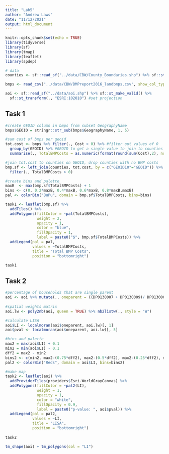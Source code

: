 ```yaml
---
title: "Lab5"
author: "Andrew Laws"
date: "11/12/2021"
output: html_document
---
```


```r
knitr::opts_chunk$set(echo = TRUE)
library(tidyverse)
library(sf)
library(tmap)
library(leaflet)
library(spdep)

# data
counties <- sf::read_sf("../data/CBW/County_Boundaries.shp") %>% sf::st_make_valid()

bmps <- read_csv("../data/CBW/BMPreport2016_landbmps.csv", show_col_types = FALSE)

aoi <- sf::read_sf("../data/aoi.shp") %>% sf::st_make_valid() %>% 
  sf::st_transform(., "ESRI:102010") #set projection
```

## Task 1
```r
#create GEOID column in bmps from subset GeographyName
bmps$GEOID = stringr::str_sub(bmps$GeographyName, 1, 5)

#sum cost of bmps per geoid
tot.cost <- bmps %>% filter(., Cost > 0) %>% #filter out values of 0
  group_by(GEOID) %>% #GEOID to get a single value to join to counties later
  summarise(., TotalBMPCosts = as.numeric(format(round(sum(Cost),2), nsmall=2))) #trims costs to 2 decimal places to match currency

#join tot.cost to counties on GEOID, drop counties with no BMP costs
bmp.sf <- left_join(counties, tot.cost, by = c("GEOID10"="GEOID")) %>% 
  filter(., TotalBMPCosts > 0)

#create bins and palette
maxB  <- max(bmp.sf$TotalBMPCosts) + 1
bins <- c(0, 0.2*maxB, 0.4*maxB, 0.6*maxB, 0.8*maxB,maxB) 
pal <- colorBin("BuPu", domain = bmp.sf$TotalBMPCosts, bins=bins)

task1 <- leaflet(bmp.sf) %>% 
  addTiles() %>% 
  addPolygons(fillColor = ~pal(TotalBMPCosts),
              weight = 2,
              opacity = 1,
              color = "blue",
              fillOpacity = 1,
              label = paste0("$", bmp.sf$TotalBMPCosts)) %>% 
  addLegend(pal = pal,
            values = ~TotalBMPCosts,
            title = "Total BMP Costs", 
            position = "bottomright")

task1
```

## Task 2
```r
#percentage of households that are single parent
aoi <- aoi %>% mutate(., oneparent = ((DP0130007 + DP0130009)/ DP0130001) * 100) #single male and female parents
                                                                           # over total households
#spatial weights matrix
aoi.lw <- poly2nb(aoi, queen = TRUE) %>% nb2listw(., style = "W")

#calculate LISA
aoi$LI <- localmoran(aoi$oneparent, aoi.lw)[, 1]
aoi$pval <- localmoran(aoi$oneparent, aoi.lw)[, 5]

#bins and palette
max2 = max(aoi$LI) + 0.1
min2 = min(aoi$LI) - 0.1
dff2 = max2 - min2
bins2 <- c(min2, max2-(0.75*dff2), max2-(0.5*dff2), max2-(0.25*dff2), max2)
pal2 <- colorBin("Reds", domain = aoi$LI, bins=bins2)

#make map
task2 <- leaflet(aoi) %>% 
  addProviderTiles(providers$Esri.WorldGrayCanvas) %>% 
  addPolygons(fillColor = ~pal2(LI),
              weight = 1,
              opacity = 1,
              color = "white",
              fillOpacity = 0.9, 
              label = paste0("p-value: ", aoi$pval)) %>% 
  addLegend(pal = pal2,
            values = ~LI,
            title = "LISA", 
            position = "bottomright")
  
task2

tm_shape(aoi) + tm_polygons(col = "LI")
```

